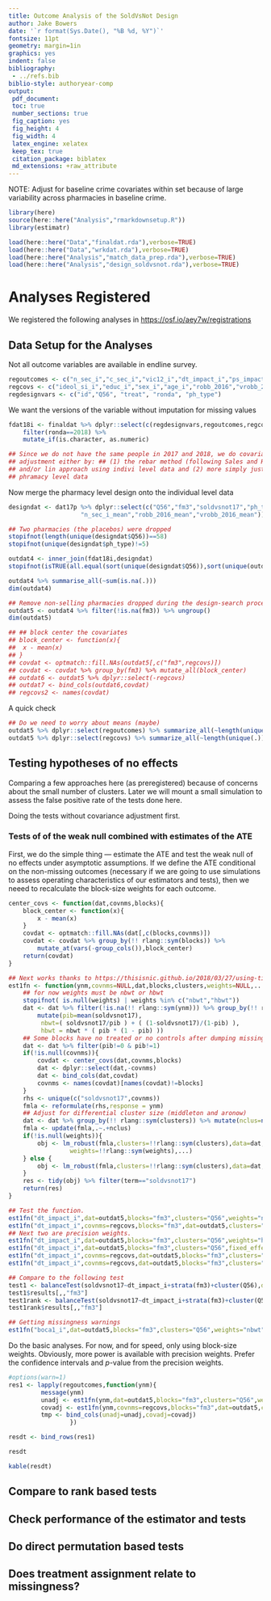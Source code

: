 ```yaml
---
title: Outcome Analysis of the SoldVsNot Design
author: Jake Bowers
date: '`r format(Sys.Date(), "%B %d, %Y")`'
fontsize: 11pt
geometry: margin=1in
graphics: yes
indent: false
bibliography:
 - ../refs.bib
biblio-style: authoryear-comp
output:
 pdf_document:
 toc: true
 number_sections: true
 fig_caption: yes
 fig_height: 4
 fig_width: 4
 latex_engine: xelatex
 keep_tex: true
 citation_package: biblatex
 md_extensions: +raw_attribute
---
```


NOTE: Adjust for baseline crime covariates within set because of large variability across pharmacies in baseline crime.


```r
library(here)
source(here::here("Analysis","rmarkdownsetup.R"))
library(estimatr)
```

```r
load(here::here("Data","finaldat.rda"),verbose=TRUE)
load(here::here("Data","wrkdat.rda"),verbose=TRUE)
load(here::here("Analysis","match_data_prep.rda"),verbose=TRUE)
load(here::here("Analysis","design_soldvsnot.rda"),verbose=TRUE)
```

# Analyses Registered

We registered the following analyses in <https://osf.io/aey7w/registrations>

## Data Setup for the Analyses

Not all outcome variables are available in endline survey.

```r
regoutcomes <- c("n_sec_i","c_sec_i","vic12_i","dt_impact_i","ps_impact_i","boca1_i","social_dis","activities_index")
regcovs <- c("ideol_si_i","educ_i","sex_i","age_i","robb_2016","vrobb_2016","n_sec_i")
regdesignvars <- c("id","Q56", "treat", "ronda", "ph_type")
```

We want the versions of the variable without imputation for missing values

```r
fdat18i <- finaldat %>% dplyr::select(c(regdesignvars,regoutcomes,regcovs)) %>%
	filter(ronda==2018) %>%
	mutate_if(is.character, as.numeric)

## Since we do not have the same people in 2017 and 2018, we do covariance
## adjustment either by: ## (1) the rebar method (following Sales and Hanseen)
## and/or lin approach using indivi level data and (2) more simply just using the
## phramacy level data

```

Now merge the pharmacy level design onto the individual level data

```r
designdat <- dat17p %>% dplyr::select(c("Q56","fm3","soldvsnot17","ph_type","pscore1","pscore2",
					"n_sec_i_mean","robb_2016_mean","vrobb_2016_mean"))

## Two pharmacies (the placebos) were dropped
stopifnot(length(unique(designdat$Q56))==58)
stopifnot(unique(designdat$ph_type)!=5)

outdat4 <- inner_join(fdat18i,designdat)
stopifnot(isTRUE(all.equal(sort(unique(designdat$Q56)),sort(unique(outdat4$Q56)))))

outdat4 %>% summarise_all(~sum(is.na(.)))
dim(outdat4)

## Remove non-selling pharmacies dropped during the design-search process
outdat5 <- outdat4 %>% filter(!is.na(fm3)) %>% ungroup()
dim(outdat5)

## ## block center the covariates
## block_center <- function(x){
## 	x - mean(x)
## }
## covdat <- optmatch::fill.NAs(outdat5[,c("fm3",regcovs)])
## covdat <- covdat %>% group_by(fm3) %>% mutate_all(block_center)
## outdat6 <- outdat5 %>% dplyr::select(-regcovs)
## outdat7 <- bind_cols(outdat6,covdat)
## regcovs2 <- names(covdat)
```

A quick check

```r
## Do we need to worry about means (maybe)
outdat5 %>% dplyr::select(regoutcomes) %>% summarize_all(~length(unique(.)))
outdat5 %>% dplyr::select(regcovs) %>% summarize_all(~length(unique(.)))

```


## Testing hypotheses of no effects

Comparing a few approaches here (as preregistered) because of concerns about the small number of clusters. Later we will mount a small simulation to assess the false positive rate of the tests done here.

Doing the tests without covariance adjustment first.



### Tests of of the weak null combined with estimates of the ATE

First, we do the simple thing --- estimate the ATE and test the weak null of no effects under asymptotic assumptions. If we define the ATE conditional on the non-missing outcomes (necessary if we are going to use simulations to assess operating characteristics of our estimators and tests), then we neeed to recalculate the block-size weights for each outcome.

```r

center_covs <- function(dat,covnms,blocks){
	block_center <- function(x){
		x - mean(x)
	}
	covdat <- optmatch::fill.NAs(dat[,c(blocks,covnms)])
	covdat <- covdat %>% group_by(!! rlang::sym(blocks)) %>%
		mutate_at(vars(-group_cols()),block_center)
	return(covdat)
}

## Next works thanks to https://thisisnic.github.io/2018/03/27/using-tidy-eval-with-dplyr-filter/
est1fn <- function(ynm,covnms=NULL,dat,blocks,clusters,weights=NULL,...){
	## for now weights must be nbwt or hbwt
	stopifnot( is.null(weights) | weights %in% c("nbwt","hbwt"))
	dat <- dat %>% filter(!is.na(!! rlang::sym(ynm))) %>% group_by(!! rlang::sym(blocks)) %>%
		mutate(pib=mean(soldvsnot17),
		 nbwt=( soldvsnot17/pib ) + ( (1-soldvsnot17)/(1-pib) ),
		 hbwt = nbwt * ( pib * (1 - pib) ))
	## Some blocks have no treated or no controls after dumping missing data
	dat <- dat %>% filter(pib!=0 & pib!=1)
	if(!is.null(covnms)){
		covdat <- center_covs(dat,covnms,blocks)
		dat <- dplyr::select(dat,-covnms)
		dat <- bind_cols(dat,covdat)
		covnms <- names(covdat)[names(covdat)!=blocks]
	}
	rhs <- unique(c("soldvsnot17",covnms))
	fmla <- reformulate(rhs,response = ynm)
	## Adjust for differential cluster size (middleton and aronow)
	dat <- dat %>% group_by(!! rlang::sym(clusters)) %>% mutate(nclus=n())
	fmla <- update(fmla,.~.+nclus)
	if(!is.null(weights)){
		obj <- lm_robust(fmla,clusters=!!rlang::sym(clusters),data=dat,
				 weights=!!rlang::sym(weights),...)
	} else {
		obj <- lm_robust(fmla,clusters=!!rlang::sym(clusters),data=dat,...)
	}
	res <- tidy(obj) %>% filter(term=="soldvsnot17")
	return(res)
}

## Test the function.
est1fn("dt_impact_i",dat=outdat5,blocks="fm3",clusters="Q56",weights="nbwt")
est1fn("dt_impact_i",covnms=regcovs,blocks="fm3",dat=outdat5,clusters="Q56",weights="nbwt")
## Next two are precision weights.
est1fn("dt_impact_i",dat=outdat5,blocks="fm3",clusters="Q56",weights="hbwt")
est1fn("dt_impact_i",dat=outdat5,blocks="fm3",clusters="Q56",fixed_effects=~fm3)
est1fn("dt_impact_i",covnms=regcovs,dat=outdat5,blocks="fm3",clusters="Q56",weights="hbwt")
est1fn("dt_impact_i",covnms=regcovs,dat=outdat5,blocks="fm3",clusters="Q56",fixed_effects=~fm3)

## Compare to the following test
test1 <- balanceTest(soldvsnot17~dt_impact_i+strata(fm3)+cluster(Q56),data=outdat5,report="all")
test1$results[,,"fm3"]
test1rank <- balanceTest(soldvsnot17~dt_impact_i+strata(fm3)+cluster(Q56),data=outdat5,report="all",post.alignment.transform=rank)
test1rank$results[,,"fm3"]

## Getting missingness warnings
est1fn("boca1_i",dat=outdat5,blocks="fm3",clusters="Q56",weights="nbwt")

```

Do the basic analyses. For now, and for speed, only using block-size weights.
Obviously, more power is available with precision weights. Prefer the
confidence intervals and $p$-value from the precision weights.


```r
#options(warn=1)
res1 <- lapply(regoutcomes,function(ynm){
		 message(ynm)
		 unadj <- est1fn(ynm,dat=outdat5,blocks="fm3",clusters="Q56",weights="nbwt")
		 covadj <- est1fn(ynm,covnms=regcovs,blocks="fm3",dat=outdat5,clusters="Q56",weights="nbwt")
		 tmp <- bind_cols(unadj=unadj,covadj=covadj)
				 })

resdt <- bind_rows(res1)

resdt

kable(resdt)

```

## Compare to rank based tests

## Check performance of the estimator and tests

## Do direct permutation based tests



## Does treatment assignment relate to missingness?









